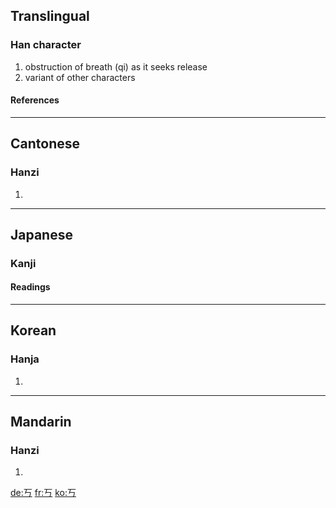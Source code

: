 ==Translingual==
===Han character===
{{Han char|rad=一|as=01|sn=2|four=|canj=一女尸 (MVS)}}
# obstruction of breath (qi) as it seeks release
# variant of other characters
====References====
{{Han ref|kx=0075.050|dkj=00003|hdz=10004.010|uh=4E02|ud=19970}}
----
==Cantonese==
===Hanzi===
{{yue-hanzi|jyut=|y=}}
# {{defn|Cantonese}}
----
==Japanese==
===Kanji===
{{ja-kanji|grade=|rs=一01}}
====Readings====
{{ja-readings|on=[[こう]] (kō)|kun=[[さまたげられる]] (samatagerareru)}}
----
==Korean==
===Hanja===
{{ko-hanja|hangeul=교|rv=gyo|mr=kyo}}
# {{defn|Korean}}
----
==Mandarin==
===Hanzi===
{{cmn-hanzi|pin=kǎo (kao3), qiǎo (qiao3), yú (yu2)|wg=k'ao<sup>3</sup>, ch'iao<sup>3</sup>, yü<sup>2</sup>|y=}}
# {{defn|Mandarin}}

[[de:丂]]
[[fr:丂]]
[[ko:丂]]
